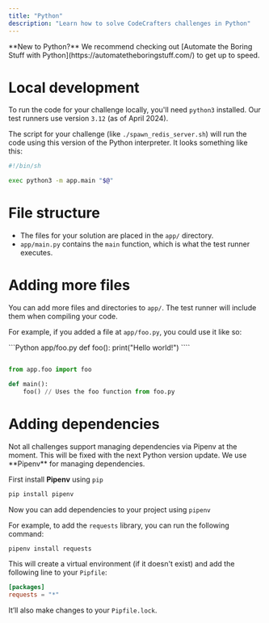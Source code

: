 ```yaml
---
title: "Python"
description: "Learn how to solve CodeCrafters challenges in Python"
---
```


<Note>
  **New to Python?** We recommend checking out [Automate the Boring Stuff with
  Python](https://automatetheboringstuff.com/) to get up to speed.
</Note>

# Local development

To run the code for your challenge locally, you'll need `python3` installed. Our test runners use version `3.12` (as of April 2024).

The script for your challenge (like `./spawn_redis_server.sh`) will run the code using this version of the Python interpreter. It looks something like this:

```sh
#!/bin/sh

exec python3 -m app.main "$@"
```

# File structure

- The files for your solution are placed in the `app/` directory.
- `app/main.py` contains the `main` function, which is what the test runner executes.

# Adding more files

You can add more files and directories to `app/`. The test runner will include them when compiling your code.

For example, if you added a file at `app/foo.py`, you could use it like so:

<CodeGroup>
```Python app/foo.py
def foo():
    print("Hello world!")
````

```Python app/main.py

from app.foo import foo

def main():
    foo() // Uses the foo function from foo.py
```

</CodeGroup>

# Adding dependencies

<Note>
  Not all challenges support managing dependencies via Pipenv at the moment.
  This will be fixed with the next Python version update.
</Note>
We use **Pipenv** for managing dependencies.

First install **Pipenv** using `pip`

```bash
pip install pipenv
```

Now you can add dependencies to your project using `pipenv`

For example, to add the `requests` library, you can run the following command:

```bash
pipenv install requests
```

This will create a virtual environment (if it doesn't exist) and add the following line to your `Pipfile`:

```toml
[packages]
requests = "*"
```

It’ll also make changes to your `Pipfile.lock`.
